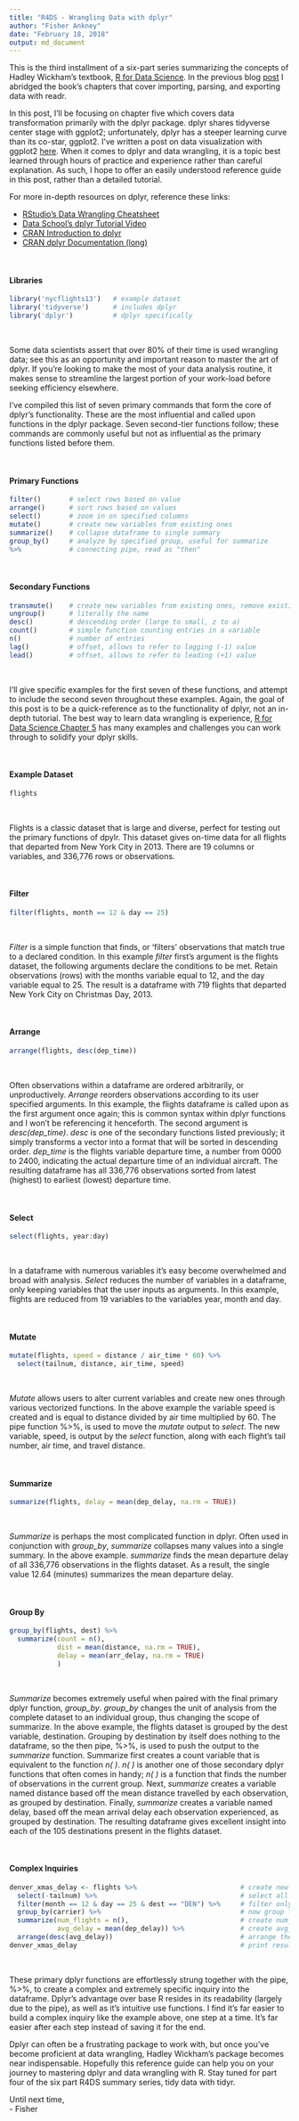 ```yaml
---
title: "R4DS - Wrangling Data with dplyr"
author: "Fisher Ankney"
date: "February 18, 2018"
output: md_document
---
```

This is the third installment of a six-part series summarizing the concepts of Hadley Wickham's textbook, [R for Data Science](http://r4ds.had.co.nz/). In the previous blog [post](link) I abridged the book’s chapters that cover importing, parsing, and exporting data with readr.

In this post, I’ll be focusing on chapter five which covers data transformation primarily with the dplyr package. dplyr shares tidyverse center stage with ggplot2; unfortunately, dplyr has a steeper learning curve than its co-star, ggplot2. I've written a post on data visualization with ggplot2 [here](post). When it comes to dplyr and data wrangling, it is a topic best learned through hours of practice and experience rather than careful explanation. As such, I hope to offer an easily understood reference guide in this post, rather than a detailed tutorial.

For more in-depth resources on dplyr, reference these links:

- [RStudio’s Data Wrangling Cheatsheet]( https://www.rstudio.com/wp-content/uploads/2015/02/data-wrangling-cheatsheet.pdf)
- [Data School’s dplyr Tutorial Video](https://www.youtube.com/watch?v=jWjqLW-u3hc)
- [CRAN Introduction to dplyr]( https://cran.r-project.org/web/packages/dplyr/vignettes/dplyr.html)
- [CRAN dplyr Documentation (long)]( https://cran.r-project.org/web/packages/dplyr/dplyr.pdf)

<br  />

#### Libraries
```r
library('nycflights13')   # example dataset 
library('tidyverse')      # includes dplyr
library('dplyr')          # dplyr specifically
```

<br  />
 
Some data scientists assert that over 80% of their time is used wrangling data; see this as an opportunity and important reason to master the art of dplyr. If you're looking to make the most of your data analysis routine, it makes sense to streamline the largest portion of your work-load before seeking efficiency elsewhere. 

I've compiled this list of seven primary commands that form the core of dplyr's functionality. These are the most influential and called upon functions in the dplyr package. Seven second-tier functions follow; these commands are commonly useful but not as influential as the primary functions listed before them. 

<br  />

#### Primary Functions
```r
filter()       # select rows based on value 
arrange()      # sort rows based on values 
select()       # zoom in on specified columns
mutate()       # create new variables from existing ones 
summarize()    # collapse dataframe to single summary
group_by()     # analyze by specified group, useful for summarize 
%>%            # connecting pipe, read as "then"
```

<br  />

#### Secondary Functions
```r
transmute()    # create new variables from existing ones, remove existing variables
ungroup()      # literally the name
desc()         # descending order (large to small, z to a)
count()        # simple function counting entries in a variable
n()            # number of entries
lag()          # offset, allows to refer to lagging (-1) value
lead()         # offset, allows to refer to leading (+1) value
```

<br  />

I'll give specific examples for the first seven of these functions, and attempt to include the second seven throughout these examples.  Again, the goal of this post is to be a quick-reference as to the functionality of dplyr, not an in-depth tutorial. The best way to learn data wrangling is experience, [R for Data Science Chapter 5](http://r4ds.had.co.nz/transform.html) has many examples and challenges you can work through to solidify your dplyr skills. 

<br  />

#### Example Dataset 
```r
flights
```

<br  />

Flights is a classic dataset that is large and diverse, perfect for testing out the primary functions of dpylr. This dataset gives on-time data for all flights that departed from New York City in 2013. There are 19 columns or variables, and 336,776 rows or observations. 

<br  /> 

#### Filter
```r
filter(flights, month == 12 & day == 25)
```

<br  />

*Filter* is a simple function that finds, or 'filters' observations that match true to a declared condition. In this example *filter* first's argument is the flights dataset, the following arguments declare the conditions to be met. Retain observations (rows) with the months variable equal to 12, and the day variable equal to 25. The result is a dataframe with 719 flights that departed New York City on Christmas Day, 2013. 

<br  />

#### Arrange
```r
arrange(flights, desc(dep_time))
```

<br  />

Often observations within a dataframe are ordered arbitrarily, or unproductively. *Arrange* reorders observations according to its user specified arguments. In this example, the flights dataframe is called upon as the first argument once again; this is common syntax within dplyr functions and I won't be referencing it henceforth. The second argument is *desc(dep_time)*. *desc* is one of the secondary functions listed previously; it simply transforms a vector into a format that will be sorted in descending order. *dep_time* is the flights variable departure time, a number from 0000 to 2400, indicating the actual departure time of an individual aircraft. The resulting dataframe has all 336,776 observations sorted from latest (highest) to earliest (lowest) departure time. 

<br  /> 

#### Select
```r
select(flights, year:day)
```

<br  />

In a dataframe with numerous variables it's easy become overwhelmed and broad with analysis. *Select* reduces the number of variables in a dataframe, only keeping variables that the user inputs as arguments. In this example, flights are reduced from 19 variables to the variables year, month and day. 

<br  />

#### Mutate
```r
mutate(flights, speed = distance / air_time * 60) %>%
  select(tailnum, distance, air_time, speed)
```

<br  />

*Mutate* allows users to alter current variables and create new ones through various vectorized functions. In the above example the variable speed is created and is equal to distance divided by air time multiplied by 60. The pipe function %>%, is used to move the *mutate* output to *select*. The new variable, speed, is output by the *select* function, along with each flight's tail number, air time, and travel distance.

<br  />

#### Summarize
```r
summarize(flights, delay = mean(dep_delay, na.rm = TRUE))
```

<br  />

*Summarize* is perhaps the most complicated function in dplyr. Often used in conjunction with *group_by*, *summarize* collapses many values into a single summary. In the above example. *summarize* finds the mean departure delay of all 336,776 observations in the flights dataset. As a result, the single value 12.64 (minutes) summarizes the mean departure delay. 

<br  />

#### Group By
```r
group_by(flights, dest) %>%                       
  summarize(count = n(),                          
            dist = mean(distance, na.rm = TRUE),  
            delay = mean(arr_delay, na.rm = TRUE) 
            ) 
```

<br  /> 

*Summarize* becomes extremely useful when paired with the final primary dplyr function, *group_by*. *group_by* changes the unit of analysis from the complete dataset to an individual group, thus changing the scope of summarize. In the above example, the flights dataset is grouped by the dest variable, destination. Grouping by destination by itself does nothing to the dataframe, so the then pipe, %>%, is used to push the output to the *summarize* function. Summarize first creates a count variable that is equivalent to the function *n( )*. *n( )* is another one of those secondary dplyr functions that often comes in handy; *n( )* is a function that finds the number of observations in the current group. Next, *summarize* creates a variable named distance based off the mean distance travelled by each observation, as grouped by destination. Finally, *summarize* creates a variable named delay, based off the mean arrival delay each observation experienced, as grouped by destination. The resulting dataframe gives excellent insight into each of the 105 destinations present in the flights dataset. 

<br  />

#### Complex Inquiries
```r
denver_xmas_delay <- flights %>%                          # create new dataframe, denver_xmas_delay, then
  select(-tailnum) %>%                                    # select all variables except for tailnum 
  filter(month == 12 & day == 25 & dest == "DEN") %>%     # filter only flights with destination Denver on Christmas
  group_by(carrier) %>%                                   # now group fights by carrier company for summary analysis
  summarize(num_flights = n(),                            # create num_flights variable, equal to the count sorted by carrier
            avg_delay = mean(dep_delay)) %>%              # create avg_delay variable, equal to mean departure delay by carrier
  arrange(desc(avg_delay))                                # arrange these carriers by the new avg_delay variable
denver_xmas_delay                                         # print results
```

<br  />

These primary dplyr functions are effortlessly strung together with the pipe, %>%, to create a complex and extremely specific inquiry into the dataframe. Dplyr's advantage over base R resides in its readability (largely due to the pipe), as well as it's intuitive use functions. I find it's far easier to build a complex inquiry like the example above, one step at a time. It's far easier after each step instead of saving it for the end. 

Dplyr can often be a frustrating package to work with, but once you've become proficient at data wrangling, Hadley Wickham's package becomes near indispensable. Hopefully this reference guide can help you on your journey to mastering dplyr and data wrangling with R. Stay tuned for part four of the six part R4DS summary series, tidy data with tidyr. 

Until next time, <br  />
\- Fisher

